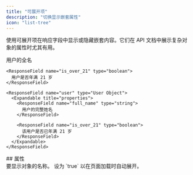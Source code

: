 ```yaml
---
title: "可展开项"
description: "切换显示嵌套属性"
icon: "list-tree"
---
```


使用可展开项在响应字段中显示或隐藏嵌套内容。它们在 API 文档中展示复杂对象的属性时尤其有用。

<ResponseField name="user" type="User Object">
  <Expandable title="properties">
    <ResponseField name="full_name" type="string">
      用户的全名
    </ResponseField>

    <ResponseField name="is_over_21" type="boolean">
      用户是否年满 21 岁
    </ResponseField>
  </Expandable>
</ResponseField>

```mdx 可展开示例
<ResponseField name="user" type="User Object">
  <Expandable title="properties">
    <ResponseField name="full_name" type="string">
      用户的完整姓名
    </ResponseField>

    <ResponseField name="is_over_21" type="boolean">
      该用户是否已年满 21 岁
    </ResponseField>
  </Expandable>
</ResponseField>
```

<div id="properties">
  ## 属性
</div>

<ResponseField name="title" type="string">
  要显示对象的名称。
</ResponseField>

<ResponseField name="defaultOpen" type="boolean" default="false">
  设为 `true` 以在页面加载时自动展开。
</ResponseField>